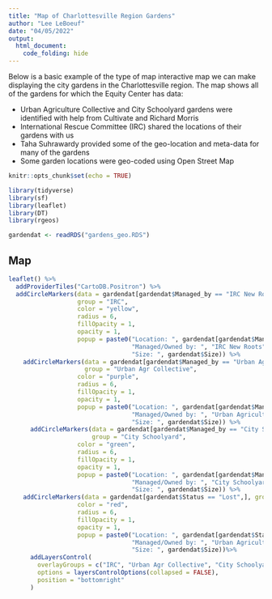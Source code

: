 ```yaml
---
title: "Map of Charlottesville Region Gardens"
author: "Lee LeBoeuf"
date: "04/05/2022"
output: 
  html_document: 
    code_folding: hide
---
```


Below is a basic example of the type of map interactive map we can make displaying the city gardens in the Charlottesville region. The map shows all of the gardens for which the Equity Center has data:

  * Urban Agriculture Collective and City Schoolyard gardens were identified with help from Cultivate and Richard Morris
  * International Rescue Committee (IRC) shared the locations of their gardens with us
  * Taha Suhrawardy provided some of the geo-location and meta-data for many of the gardens
  * Some garden locations were geo-coded using Open Street Map
    

```r
knitr::opts_chunk$set(echo = TRUE)

library(tidyverse)
library(sf)
library(leaflet)
library(DT)
library(rgeos)

gardendat <- readRDS("gardens_geo.RDS")
```

## Map

```r

leaflet() %>% 
  addProviderTiles("CartoDB.Positron") %>% 
  addCircleMarkers(data = gardendat[gardendat$Managed_by == "IRC New Roots",],
                   group = "IRC",
                   color = "yellow", 
                   radius = 6,
                   fillOpacity = 1,
                   opacity = 1, 
                   popup = paste0("Location: ", gardendat[gardendat$Managed_by == "IRC New Roots",]$Garden_property_name, "<br>",
                                  "Managed/Owned by: ", "IRC New Roots", "<br>",
                                  "Size: ", gardendat$Size)) %>%
    addCircleMarkers(data = gardendat[gardendat$Managed_by == "Urban Agriculture Collective" & gardendat$Status == "Existing",],
                     group = "Urban Agr Collective",
                   color = "purple", 
                   radius = 6,
                   fillOpacity = 1,
                   opacity = 1, 
                   popup = paste0("Location: ", gardendat[gardendat$Managed_by == "Urban Agriculture Collective" & gardendat$Status == "Existing",]$Garden_property_name, "<br>",
                                  "Managed/Owned by: ", "Urban Agriculture Collective", "<br>",
                                  "Size: ", gardendat$Size)) %>%
      addCircleMarkers(data = gardendat[gardendat$Managed_by == "City Schoolyard Garden",],
                       group = "City Schoolyard",
                   color = "green", 
                   radius = 6,
                   fillOpacity = 1,
                   opacity = 1, 
                   popup = paste0("Location: ", gardendat[gardendat$Managed_by == "City Schoolyard Garden",]$Garden_property_name, "<br>",
                                  "Managed/Owned by: ", "City Schoolyard", "<br>",
                                  "Size: ", gardendat$Size)) %>%
    addCircleMarkers(data = gardendat[gardendat$Status == "Lost",], group = "Lost gardens",
                   color = "red", 
                   radius = 6,
                   fillOpacity = 1,
                   opacity = 1, 
                   popup = paste0("Location: ", gardendat[gardendat$Status == "Lost",]$Garden_property_name, "<br>",
                                  "Managed/Owned by: ", "Urban Agriculture Collective", "<br>",
                                  "Size: ", gardendat$Size))%>% 
      addLayersControl(
        overlayGroups = c("IRC", "Urban Agr Collective", "City Schoolyard", "Lost gardens"),
        options = layersControlOptions(collapsed = FALSE), 
        position = "bottomright"
      )

```

